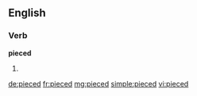 ==English==

===Verb===
'''pieced'''

# {{past of|[[piece]]}}

[[de:pieced]]
[[fr:pieced]]
[[mg:pieced]]
[[simple:pieced]]
[[vi:pieced]]